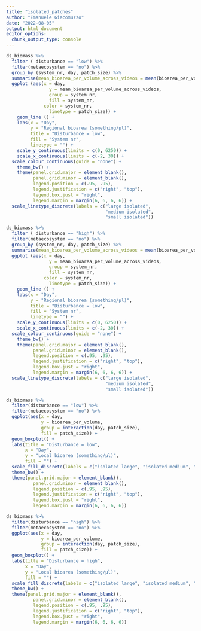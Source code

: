 ```yaml
---
title: "isolated_patches"
author: "Emanuele Giacomuzzo"
date: "2022-08-05"
output: html_document
editor_options: 
  chunk_output_type: console
---
```


```r
ds_biomass %>%
  filter ( disturbance == "low") %>%
  filter(metaecosystem == "no") %>%
  group_by (system_nr, day, patch_size) %>%
  summarise(mean_bioarea_per_volume_across_videos = mean(bioarea_per_volume)) %>%
  ggplot (aes(x = day,
                y = mean_bioarea_per_volume_across_videos,
                group = system_nr,
                fill = system_nr,
              color = system_nr,
                linetype = patch_size)) +
    geom_line () +
    labs(x = "Day", 
         y = "Regional bioarea (something/µl)",
         title = "Disturbance = low",
         fill = "System nr",
         linetype = "") +
    scale_y_continuous(limits = c(0, 6250)) +
    scale_x_continuous(limits = c(-2, 30)) +
  scale_colour_continuous(guide = "none") +
    theme_bw() +
    theme(panel.grid.major = element_blank(), 
          panel.grid.minor = element_blank(),
          legend.position = c(.95, .95),
          legend.justification = c("right", "top"),
          legend.box.just = "right",
          legend.margin = margin(6, 6, 6, 6)) +
  scale_linetype_discrete(labels = c("large isolated",
                                     "medium isolated",
                                     "small isolated"))

ds_biomass %>%
  filter ( disturbance == "high") %>%
  filter(metaecosystem == "no") %>%
  group_by (system_nr, day, patch_size) %>%
  summarise(mean_bioarea_per_volume_across_videos = mean(bioarea_per_volume)) %>%
  ggplot (aes(x = day,
                y = mean_bioarea_per_volume_across_videos,
                group = system_nr,
                fill = system_nr,
              color = system_nr,
                linetype = patch_size)) +
    geom_line () +
    labs(x = "Day", 
         y = "Regional bioarea (something/µl)",
         title = "Disturbance = low",
         fill = "System nr",
         linetype = "") +
    scale_y_continuous(limits = c(0, 6250)) +
    scale_x_continuous(limits = c(-2, 30)) +
  scale_colour_continuous(guide = "none") +
    theme_bw() +
    theme(panel.grid.major = element_blank(), 
          panel.grid.minor = element_blank(),
          legend.position = c(.95, .95),
          legend.justification = c("right", "top"),
          legend.box.just = "right",
          legend.margin = margin(6, 6, 6, 6)) +
  scale_linetype_discrete(labels = c("large isolated",
                                     "medium isolated",
                                     "small isolated"))
```


```r
ds_biomass %>%
  filter(disturbance == "low") %>%
  filter(metaecosystem == "no") %>%
  ggplot(aes(x = day,
             y = bioarea_per_volume,
             group = interaction(day, patch_size),
             fill = patch_size)) +
  geom_boxplot() + 
  labs(title = "Disturbance = low",
       x = "Day",
       y = "Local bioarea (something/μl)",
       fill = "") + 
  scale_fill_discrete(labels = c("isolated large", "isolated medium", "isolated small")) +
  theme_bw() + 
  theme(panel.grid.major = element_blank(), 
          panel.grid.minor = element_blank(),
          legend.position = c(.95, .95),
          legend.justification = c("right", "top"),
          legend.box.just = "right",
          legend.margin = margin(6, 6, 6, 6))

ds_biomass %>%
  filter(disturbance == "high") %>%
  filter(metaecosystem == "no") %>%
  ggplot(aes(x = day,
             y = bioarea_per_volume,
             group = interaction(day, patch_size),
             fill = patch_size)) +
  geom_boxplot() + 
  labs(title = "Disturbance = high",
       x = "Day",
       y = "Local bioarea (something/μl)",
       fill = "") + 
  scale_fill_discrete(labels = c("isolated large", "isolated medium", "isolated small")) +
  theme_bw() + 
  theme(panel.grid.major = element_blank(), 
          panel.grid.minor = element_blank(),
          legend.position = c(.95, .95),
          legend.justification = c("right", "top"),
          legend.box.just = "right",
          legend.margin = margin(6, 6, 6, 6))
```